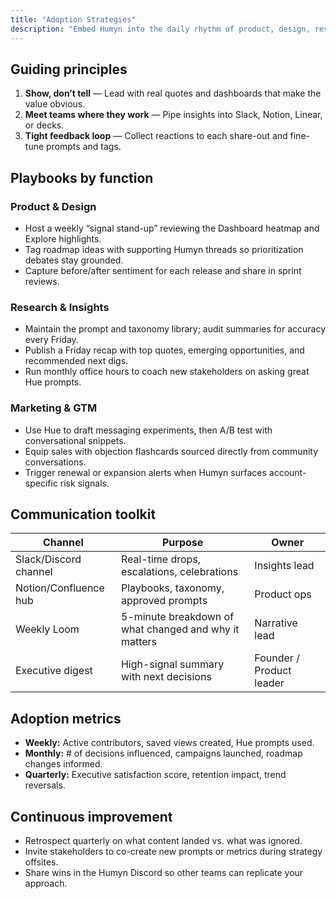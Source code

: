 ```yaml
---
title: "Adoption Strategies"
description: "Embed Humyn into the daily rhythm of product, design, research, and GTM"
---
```


## Guiding principles

1. **Show, don’t tell** — Lead with real quotes and dashboards that make the value obvious.  
2. **Meet teams where they work** — Pipe insights into Slack, Notion, Linear, or decks.  
3. **Tight feedback loop** — Collect reactions to each share-out and fine-tune prompts and tags.

## Playbooks by function

### Product & Design

- Host a weekly “signal stand-up” reviewing the Dashboard heatmap and Explore highlights.  
- Tag roadmap ideas with supporting Humyn threads so prioritization debates stay grounded.  
- Capture before/after sentiment for each release and share in sprint reviews.

### Research & Insights

- Maintain the prompt and taxonomy library; audit summaries for accuracy every Friday.  
- Publish a Friday recap with top quotes, emerging opportunities, and recommended next digs.  
- Run monthly office hours to coach new stakeholders on asking great Hue prompts.

### Marketing & GTM

- Use Hue to draft messaging experiments, then A/B test with conversational snippets.  
- Equip sales with objection flashcards sourced directly from community conversations.  
- Trigger renewal or expansion alerts when Humyn surfaces account-specific risk signals.

## Communication toolkit

| Channel | Purpose | Owner |
| --- | --- | --- |
| Slack/Discord channel | Real-time drops, escalations, celebrations | Insights lead |
| Notion/Confluence hub | Playbooks, taxonomy, approved prompts | Product ops |
| Weekly Loom | 5-minute breakdown of what changed and why it matters | Narrative lead |
| Executive digest | High-signal summary with next decisions | Founder / Product leader |

## Adoption metrics

- **Weekly:** Active contributors, saved views created, Hue prompts used.  
- **Monthly:** # of decisions influenced, campaigns launched, roadmap changes informed.  
- **Quarterly:** Executive satisfaction score, retention impact, trend reversals.

## Continuous improvement

- Retrospect quarterly on what content landed vs. what was ignored.  
- Invite stakeholders to co-create new prompts or metrics during strategy offsites.  
- Share wins in the Humyn Discord so other teams can replicate your approach.
